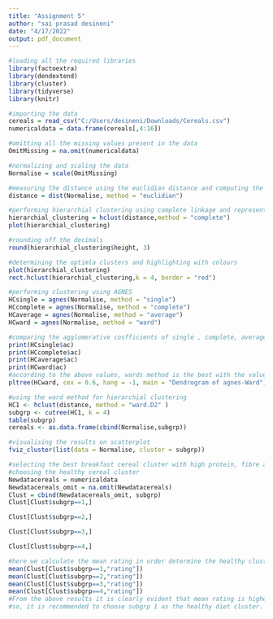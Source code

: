 ---
title: "Assignment 5"
author: "sai prasad desineni"
date: "4/17/2022"
output: pdf_document
---
```{r}
#loading all the required libraries
library(factoextra)
library(dendextend)
library(cluster)
library(tidyverse)
library(knitr)
```


```{r}
#importing the data
cereals = read_csv("C:/Users/desineni/Downloads/Cereals.csv")
numericaldata = data.frame(cereals[,4:16])
```


```{r}
#omitting all the missing values present in the data
OmitMissing = na.omit(numericaldata)

```


```{r}
#normalizing and scaling the data
Normalise = scale(OmitMissing)
```


```{r}
#measuring the distance using the euclidian distance and computing the dissimilarity matrix
distance = dist(Normalise, method = "euclidian")
```


```{r}
#performing hierarchial clustering using complete linkage and representing in plot
hierarchial_clustering = hclust(distance,method = "complete")
plot(hierarchial_clustering)
```


```{r}
#rounding off the decimals
round(hierarchial_clustering$height, 3)
```


```{r}
#determining the optimla clusters and highlighting with colours
plot(hierarchial_clustering)
rect.hclust(hierarchial_clustering,k = 4, border = "red")
```


```{r}
#performing clustering using AGNES
HCsingle = agnes(Normalise, method = "single")
HCcomplete = agnes(Normalise, method = "complete")
HCaverage = agnes(Normalise, method = "average")
HCward = agnes(Normalise, method = "ward")
```

```{r}
#comparing the agglomerative cosfficients of single , complete, average, ward
print(HCsingle$ac)
print(HCcomplete$ac)
print(HCaverage$ac)
print(HCward$ac)
#according to the above values, wards method is the best with the value of 0.904.plotting ward using agnes and the dendogram
pltree(HCward, cex = 0.6, hang = -1, main = "Dendrogram of agnes-Ward")

```
```{r}
#using the ward method for hierarchial clustering
HC1 <- hclust(distance, method = "ward.D2" )
subgrp <- cutree(HC1, k = 4)
table(subgrp)
cereals <- as.data.frame(cbind(Normalise,subgrp))
```


```{r}
#visualising the results on scatterplot
fviz_cluster(list(data = Normalise, cluster = subgrp))
```


```{r}
#selecting the best breakfast cereal cluster with high protein, fibre and low in sugar and sodium.
#choosing the healthy cereal cluster
Newdatacereals = numericaldata
Newdatacereals_omit = na.omit(Newdatacereals)
Clust = cbind(Newdatacereals_omit, subgrp)
Clust[Clust$subgrp==1,]
```

```{r}
Clust[Clust$subgrp==2,]
```


```{r}
Clust[Clust$subgrp==3,]
```


```{r}
Clust[Clust$subgrp==4,]
```
```{r}
#here we calculate the mean rating in order determine the healthy cluster cereals
mean(Clust[Clust$subgrp==1,"rating"])
mean(Clust[Clust$subgrp==2,"rating"])
mean(Clust[Clust$subgrp==3,"rating"])
mean(Clust[Clust$subgrp==4,"rating"])
#From the above results it is clearly evident that mean rating is highest for subgroup 1.
#so, it is recommended to choose subgrp 1 as the healthy diet cluster.
```




